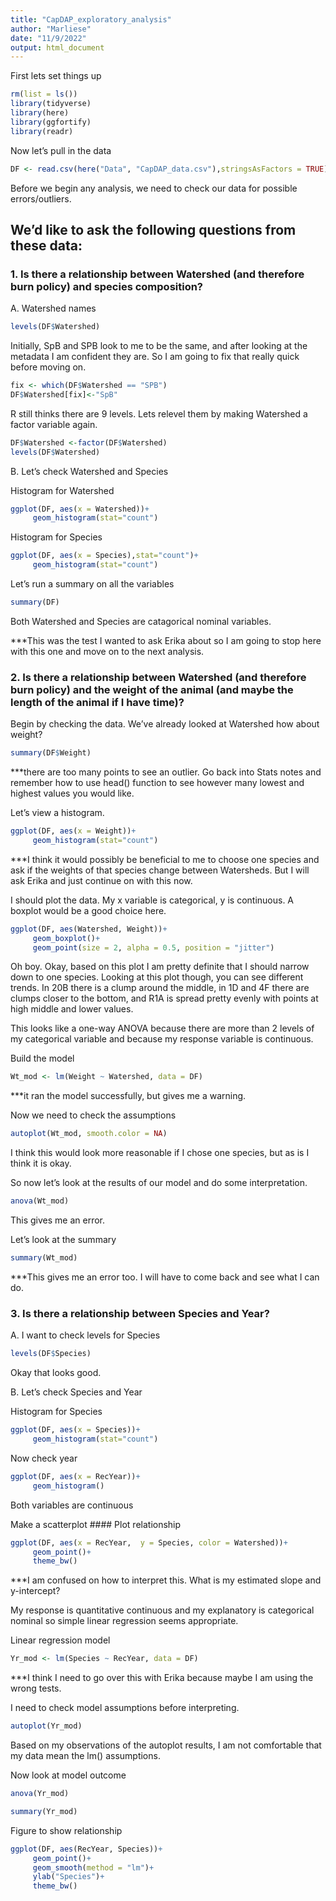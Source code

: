 ```yaml
---
title: "CapDAP_exploratory_analysis"
author: "Marliese"
date: "11/9/2022"
output: html_document
---
```


First lets set things up
```r
rm(list = ls())
library(tidyverse)
library(here)
library(ggfortify)
library(readr)
```

Now let's pull in the data
```r
DF <- read.csv(here("Data", "CapDAP_data.csv"),stringsAsFactors = TRUE)
```

Before we begin any analysis, we need to check our data for possible errors/outliers.


## We'd like to ask the following questions from these data:

### 1. Is there a relationship between Watershed (and therefore burn policy) and species composition?


A. Watershed names
```r
levels(DF$Watershed)
```

Initially, SpB and SPB look to me to be the same, and after looking at the metadata I am confident they are. So I am going to fix that really quick before moving on.


```r
fix <- which(DF$Watershed == "SPB")
DF$Watershed[fix]<-"SpB"
```

R still thinks there are 9 levels. Lets relevel them by making Watershed a factor variable again.
```r
DF$Watershed <-factor(DF$Watershed)
levels(DF$Watershed)
```


B. Let's check Watershed and Species

Histogram for Watershed
```r
ggplot(DF, aes(x = Watershed))+
     geom_histogram(stat="count")
```


Histogram for Species
```r
ggplot(DF, aes(x = Species),stat="count")+
     geom_histogram(stat="count")
```


Let's run a summary on all the variables
```r
summary(DF)
```

Both Watershed and Species are catagorical nominal variables.

***This was the test I wanted to ask Erika about so I am going to stop here with this one and move on to the next analysis.


### 2. Is there a relationship between Watershed (and therefore burn policy) and the weight of the animal (and maybe the length of the animal if I have time)?


Begin by checking the data. We've already looked at Watershed how about weight?

```r
summary(DF$Weight)
```
***there are too many points to see an outlier. Go back into Stats notes and remember how to use head() function to see however many lowest and highest values you would like.


Let's view a histogram.
```r
ggplot(DF, aes(x = Weight))+
     geom_histogram(stat="count")
```

***I think it would possibly be beneficial to me to choose one species and ask if the weights of that species change between Watersheds. But I will ask Erika and just continue on with this now.


I should plot the data. My x variable is categorical, y is continuous. A boxplot would be a good choice here.

```r
ggplot(DF, aes(Watershed, Weight))+
     geom_boxplot()+
     geom_point(size = 2, alpha = 0.5, position = "jitter")
```

Oh boy. Okay, based on this plot I am pretty definite that I should narrow down to one species. Looking at this plot though, you can see different trends. In 20B there is a clump around the middle, in 1D and 4F there are clumps closer to the bottom, and R1A is spread pretty evenly with points at high middle and lower values.


This looks like a one-way ANOVA because there are more than 2 levels of my categorical variable and because my response variable is continuous.

Build the model
```r
Wt_mod <- lm(Weight ~ Watershed, data = DF)
```
***it ran the model successfully, but gives me a warning.

Now we need to check the assumptions 

```r
autoplot(Wt_mod, smooth.color = NA)
```
I think this would look more reasonable if I chose one species, but as is I think it is okay.

So now let's look at the results of our model and do some interpretation.

```r
anova(Wt_mod)
```
This gives me an error.

Let's look at the summary

```r
summary(Wt_mod)
```

***This gives me an error too. I will have to come back and see what I can do.


### 3. Is there a relationship between Species and Year?

A. I want to check levels for Species

```r
levels(DF$Species)
```
Okay that looks good.


B. Let's check Species and Year

Histogram for Species
```r
ggplot(DF, aes(x = Species))+
     geom_histogram(stat="count")
```

Now check year
```r
ggplot(DF, aes(x = RecYear))+
     geom_histogram()
```

Both variables are continuous

Make a scatterplot
#### Plot relationship
```r
ggplot(DF, aes(x = RecYear,  y = Species, color = Watershed))+
     geom_point()+
     theme_bw()
```
***I am confused on how to interpret this. What is my estimated slope and y-intercept?

My response is quantitative continuous and my explanatory is categorical nominal so simple linear regression seems appropriate.

Linear regression model
```r
Yr_mod <- lm(Species ~ RecYear, data = DF)
```
***I think I need to go over this with Erika because maybe I am using the wrong tests.

I need to check model assumptions before interpreting.

```r
autoplot(Yr_mod)
```

Based on my observations of the autoplot results, I am not comfortable that my data mean the lm() assumptions.


Now look at model outcome
```r
anova(Yr_mod)
```
```r
summary(Yr_mod)
```


Figure to show relationship

```r
ggplot(DF, aes(RecYear, Species))+
     geom_point()+
     geom_smooth(method = "lm")+
     ylab("Species")+
     theme_bw()
```





